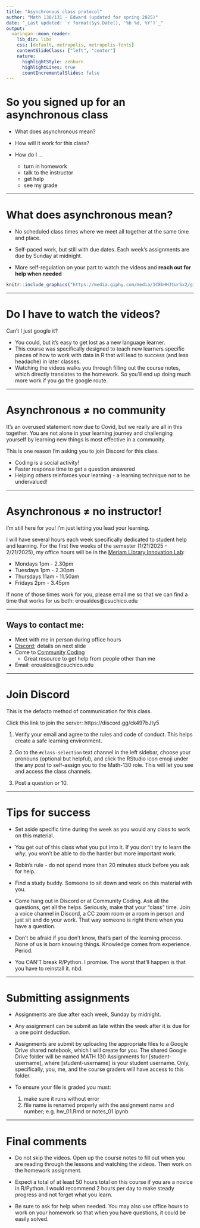 ```yaml
---
title: "Asynchronous class protocol"
author: "Math 130/131 - Edward (updated for spring 2025)"
date: "_Last updated: `r format(Sys.Date(), '%b %d, %Y')`_"
output:
  xaringan::moon_reader:
    lib_dir: libs
    css: [default, metropolis, metropolis-fonts]
    contentSlideClass: ["left", "center"]
    nature:
      highlightStyle: zenburn
      highlightLines: true
      countIncrementalSlides: false
---
```


# So you signed up for an asynchronous class

* What does asynchronous mean? 

* How will it work for this class? 

* How do I ...
    - turn in homework
    - talk to the instructor
    - get help
    - see my grade

---

# What does asynchronous mean?

* No scheduled class times where we meet all together at the same time and place. 

* Self-paced work, but still with due dates. Each week's assignments are due by Sunday at midnight.

* More self-regulation on your part to watch the videos and **reach out for help when needed**

```r
knitr::include_graphics("https://media.giphy.com/media/1C8bHHJturSx2/giphy.gif")
```

---

# Do I have to watch the videos? 

Can't I just google it? 

* You could, but it's easy to get lost as a new language learner. 
* This course was specifically designed to teach new learners specific pieces of how to work with data in R that will lead to success (and less headache) in later classes. 
* Watching the videos walks you through filling out the course notes, which directly translates to the homework. So you'll end up doing much more work if you go the google route. 

---

# Asynchronous $\neq$ no community

It's an overused statement now due to Covid, but we really are all in this together. You are not alone in your learning journey and challenging yourself by learning new things is most effective in a community. 

This is one reason I'm asking you to join Discord for this class. 

* Coding is a social activity!
* Faster response time to get a question answered
* Helping others reinforces your learning - a learning technique not to be undervalued!


---

# Asynchronous $\neq$ no instructor!
<!-- updateme -->

I'm still here for you! I'm just letting you lead your learning. 

I will have several hours each week specifically dedicated to student help and learning.  For the first five weeks of the semester (1/21/2025 - 2/21/2025), my office hours will be in the [Meriam Library Innovation Lab](https://library.csuchico.edu/innovation-lab):

* Mondays 1pm - 2.30pm
* Tuesdays 1pm - 2.30pm
* Thursdays 11am - 11.50am
* Fridays 2pm - 3.45pm

If none of those times work for you, please email me so that we can find a time that works for us both: eroualdes@csuchico.edu

---

## Ways to contact me: 
<!-- updateme -->

* Meet with me in person during office hours
* [Discord](https://discord.gg/ck497bJty5); details on next slide
* Come to [Community Coding](https://www.csuchico.edu/datascience/community-coding.shtml)
    - Great resource to get help from people other than me
* Email: eroualdes@csuchico.edu


---

# Join Discord
This is the defacto method of communication for this class. 

Click this link to join the server: https://discord.gg/ck497bJty5

1. Verify your email and agree to the rules and code of conduct. This helps create a safe learning environment.

2. Go to the `#class-selection` text channel in the left sidebar, choose your pronouns (optional but helpful), and click the RStudio icon emoji under the any post to self-assign you to the Math-130 role.  This will let you see and access the class channels.

3. Post a question or 10.


---

# Tips for success

* Set aside specific time during the week as you would any class to work on this material. 

* You get out of this class what you put into it. If you don't try to learn the _why_, you won't be able to do the harder but more important work. 

* Robin's rule - do not spend more than 20 minutes stuck before you ask for help. 

* Find a study buddy. Someone to sit down and work on this material with you.  

* Come hang out in Discord or at Community Coding. Ask all the questions, get all the helps. Seriously, make that your "class" time. Join a voice channel in Discord, a CC zoom room or a room in person and just sit and do your work. That way someone is right there when you have a question. 

* Don't be afraid if you don't know, that's part of the learning process. None of us is born knowing things. Knowledge comes from experience. Period.  

* You CAN'T break R/Python. I promise. The worst that'll happen is that you have to reinstall it. nbd.

---

# Submitting assignments
<!-- updateme -->

* Assignments are due after each week, Sunday by midnight.

* Any assignment can be submit as late within the week after it is due
for a one point deduction.

* Assignments are submit by uploading the appropriate files to a Google
Drive shared notebook, which I will create for you.  The shared Google
Drive folder will be named MATH 130 Assignments for
[student-username], where [student-username] is your student username.
Only, specifically, you, me, and the course graders will have access
to this folder.
    
* To ensure your file is graded you must: 
  1. make sure it runs without error
  2. file name is renamed properly with the assignment name and number; e.g. hw_01.Rmd or notes_01.ipynb

---

# Final comments

* Do not skip the videos. Open up the course notes to fill out when you are reading through the lessons and watching the videos. Then work on the homework assignment. 

* Expect a total of at least 50 hours total on this course if you are a novice in R/Python. I would recommend 2 hours per day to make steady progress and not forget what you learn. 

* Be sure to ask for help when needed. You may also use office hours to work on your homework so that when you have questions, it could be easily solved. 










